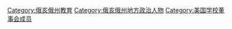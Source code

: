 [[Category:俄亥俄州教育|Category:俄亥俄州教育]]
[[Category:俄亥俄州地方政治人物|Category:俄亥俄州地方政治人物]]
[[Category:美国学校董事会成员|Category:美国学校董事会成员]]